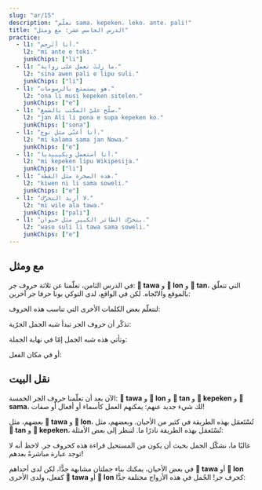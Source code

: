 ```yaml
---
slug: "ar/15"
description: "تعلّم sama، kepeken، leko، ante، pali!"
title: "الدرس الخامس عشر: مع ومثل"
practice:
  - l1: "أنا أتَرجم."
    l2: "mi ante e toki."
    junkChips: ["li"]
  - l1: "ما زلتَ تعمل على رواية."
    l2: "sina awen pali e lipu suli."
    junkChips: ["li"]
  - l1: "هو يستمتع بالرسومات."
    l2: "ona li musi kepeken sitelen."
    junkChips: ["e"]
  - l1: "صلّح عليّ المكتب بالصَمغ."
    l2: "jan Ali li pona e supa kepeken ko."
    junkChips: ["sona"]
  - l1: "أنا أغنّي مثل نوح."
    l2: "mi kalama sama jan Nowa."
    junkChips: ["e"]
  - l1: "أنا أستعمل ويكيبيديا."
    l2: "mi kepeken lipu Wikipesija."
    junkChips: ["li"]
  - l1: "هذه الصخرة مثل القطّة."
    l2: "kiwen ni li sama soweli."
    junkChips: ["e"]
  - l1: "لا أريد التحرّك."
    l2: "mi wile ala tawa."
    junkChips: ["pali"]
  - l1: "يتحرّك الطائر الكبير مثل حيوان."
    l2: "waso suli li tawa sama soweli."
    junkChips: ["e"]
---
```



## مع ومثل

في الدرس الثامن، تعلّمنا عن ثلاثة حروف جر: **󱥩 tawa** و **󱤬 lon** و **󱥧 tan**، التي تتعلّق بالموقع والاتّجاه. لكن في الواقع، لدى التوكي بونا حرفا جر آخرين:

<List>
  <Word sl="kepeken" m="بـ، مع، باستعمال، عن طريق" />
  <Word sl="sama" m="مثل، شبيه لـ" />
</List>

لنتعلّم بعض الكلمات الأخرى التي تناسب هذه الحروف:

<List>
  <Word sl="ante" m="التغيّر؛ مختلف، آخَر" />
  <Word sl="pali" m="العمل، البناء" />
  <Word sl="leko" m="كتلة، مربّع" />
</List>

تذكّر أن حروف الجر تبدأ شبه الجمل الجرّية:

<List>
  <Word sl="sama sina" m="نفْسك" />
  <Word sl="kepeken toki" m="باستعمال لغة" />
  <Word sl="kepeken ilo ante" m="مع ألة أخرى" />
</List>

وتأتي هذه شبه الجمل إمّا في نهاية الجملة:

<List>
  <Sentence sl="mi toki sama sina." m="أنا أتكلّم مثلك." />
  <Sentence sl="mi pali e leko kepeken ilo." m="أنا أبني الكتلات بواسطة آلة." />
</List>

أو في مكان الفعل:

<List>
  <Sentence sl="ona li sama sina." m="إنّه مثلك." />
  <Sentence sl="ona li kepeken ilo." m="يستعمل آلة." />
</List>

## نقل البيت

الآن بعد أن تعلّمنا حروف الجر الخمسة: **󱥩 tawa** و **󱤬 lon** و **󱥧 tan** و **󱤙 kepeken** و **󱥖 sama**، لك شيء جديد عنهم: يمكنهم العمل كأسماء أو أفعال أو صفات!

<List>
  <Word sl="tawa" m="الذهاب، التحرّك؛ حركة" />
  <Word sl="lon" m="صحيح، واقعي، حقيقي" />
  <Word sl="tan" m="سبب، أصل" />
  <Word sl="kepeken" m="استعمال" />
  <Word sl="sama" m="متشابه" />
</List>

بعضهم، مثل **󱥩 tawa** و **󱤬 lon**، تُسْتَعمَل بهذه الطريقة في كثير من الأحيان. وبعضهم، مثل **󱥧 tan** و **󱤙 kepeken**، تُسْتَعمَل بهذه الطريقة نادرًا ما. لننظر إلى بعض الأمثلة:

<List>
  <Sentence sl="sona mi li sama." m="معرفتي مشابهة." />
  <Sentence
    sl="toki sina li lon."
    m="كلامك حقيقي.<br />(ما تقوله صحيح.)"
  />
  <Sentence
    sl="mi wile lukin e sitelen tawa."
    m="أريد أن أشاهد صورة متحرّكة. (فيديو، فيلم)"
  />
  <Sentence sl="mi sona ala e tan." m="لا أعرف السبب." />
</List>

غالبًا ما، نشكّل الجمل بحيث أن يكون من المستحيل قراءة هذه كحروف جر. لاحظ أنه لا توجد عبارة مباشرةً بعدهم!

في بعض الأحيان، يمكنك بناء جملتان مشابهة جدًّا، لكن لدى أحداهم **󱥩 tawa** أو **󱤬 lon** كفعل، ولدى الأخرى **󱥩 tawa** أو **󱤬 lon** كحرف جر!
الجُمل في هذه الأزواج مختلفة جدًّا:

<List>
  <Sentence
    sl="jan li tawa tomo."
    m="يذهب شخص إلى بيت. (حرف جر)"
  />
  <Sentence sl="jan li tawa e tomo." m="يحرّك شخص البيت. (فعل)" />
  <Sentence sl="mi lon ma." m="أنا على الأرض. (حرف جر)" />
  <Sentence
    sl="mi lon e ma."
    m="أنا أؤسّس دولة. (فعل)"
  />
</List>

<Practice exercises={frontmatter.practice} />
